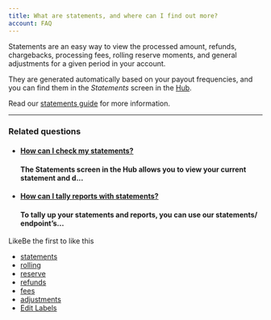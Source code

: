 ```yaml
---
title: What are statements, and where can I find out more?
account: FAQ 
---
```


Statements are an easy way to view the processed amount, refunds, chargebacks, processing fees, rolling reserve moments, and general adjustments for a given period in your account.

They are generated automatically based on your payout frequencies, and you can find them in the _Statements_ screen in the [Hub](https://hub.checkout.com).

Read our [statements guide](/display/DOCS/Statements+explained) for more information.

* * *

### Related questions

*   #### [How can I check my statements?](/pages/viewpage.action?pageId=721041)
    
    #### The Statements screen in the Hub allows you to view your current statement and d...
    
*   #### [How can I tally reports with statements?](/pages/viewpage.action?pageId=721033)
    
    #### To tally up your statements and reports, you can use our statements/ endpoint’s...
    

LikeBe the first to like this

*   [statements](/label/FAQ/statements)
*   [rolling](/label/FAQ/rolling)
*   [reserve](/label/FAQ/reserve)
*   [refunds](/label/FAQ/refunds)
*   [fees](/label/FAQ/fees)
*   [adjustments](/label/FAQ/adjustments)
*   [Edit Labels](# "Edit Labels (Type 'l')")




